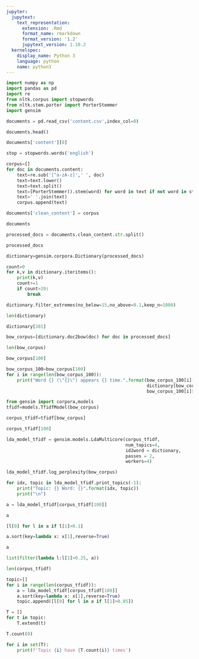 ```yaml
---
jupyter:
  jupytext:
    text_representation:
      extension: .Rmd
      format_name: rmarkdown
      format_version: '1.2'
      jupytext_version: 1.10.2
  kernelspec:
    display_name: Python 3
    language: python
    name: python3
---
```


```python
import numpy as np
import pandas as pd
import re
from nltk.corpus import stopwords
from nltk.stem.porter import PorterStemmer
import gensim
```

```python
documents = pd.read_csv('content.csv',index_col=0)
```

```python
documents.head()
```

```python
documents['content'][0]
```

```python
stop = stopwords.words('english')
```

```python
corpus=[]
for doc in documents.content:
    text=re.sub('[^a-zA-z]',' ', doc)
    text=text.lower()
    text=text.split()
    text=[PorterStemmer().stem(word) for word in text if not word in stop]
    text=' '.join(text)
    corpus.append(text)
```

```python
documents['clean_content'] = corpus
```

```python
documents
```

```python
processed_docs = documents.clean_content.str.split()
```

```python
processed_docs
```

```python
dictionary=gensim.corpora.Dictionary(processed_docs)
```

```python
count=0
for k,v in dictionary.iteritems():
    print(k,v)
    count+=1
    if count>20:
        break
```

```python
dictionary.filter_extremes(no_below=15,no_above=0.1,keep_n=1000)
```

```python
len(dictionary)
```

```python
dictionary[381]
```

```python
bow_corpus=[dictionary.doc2bow(doc) for doc in processed_docs]
```

```python
len(bow_corpus)
```

```python
bow_corpus[100]
```

```python
bow_corpus_100=bow_corpus[100]
for i in range(len(bow_corpus_100)):
    print("Word {} (\"{}\") appears {} time.".format(bow_corpus_100[i][0], 
                                                     dictionary[bow_corpus_100[i][0]], 
                                                     bow_corpus_100[i][1]))
```

```python
from gensim import corpora,models
tfidf=models.TfidfModel(bow_corpus)
```

```python
corpus_tfidf=tfidf[bow_corpus]
```

```python
corpus_tfidf[100]
```

```python
lda_model_tfidf = gensim.models.LdaMulticore(corpus_tfidf, 
                                             num_topics=4, 
                                             id2word = dictionary, 
                                             passes = 2, 
                                             workers=4)
```

```python
lda_model_tfidf.log_perplexity(bow_corpus)
```

```python
for idx, topic in lda_model_tfidf.print_topics(-1):
    print("Topic: {} Word: {}".format(idx, topic))
    print("\n")
```

```python
a = lda_model_tfidf[corpus_tfidf[100]]
```

```python
a
```

```python
[l[0] for l in a if l[1]>0.1]
```

```python
a.sort(key=lambda x: x[1],reverse=True)
```

```python
a
```

```python
list(filter(lambda l:l[1]>0.25, a))
```

```python
len(corpus_tfidf)
```

```python
topic=[]
for i in range(len(corpus_tfidf)):
    a = lda_model_tfidf[corpus_tfidf[100]]
    a.sort(key=lambda x: x[1],reverse=True)
    topic.append([l[0] for l in a if l[1]>0.05])
```

```python
T = []
for t in topic:
    T.extend(t)
```

```python
T.count(0)
```

```python
for i in set(T):
    print(f'Topic {i} have {T.count(i)} times')
```
